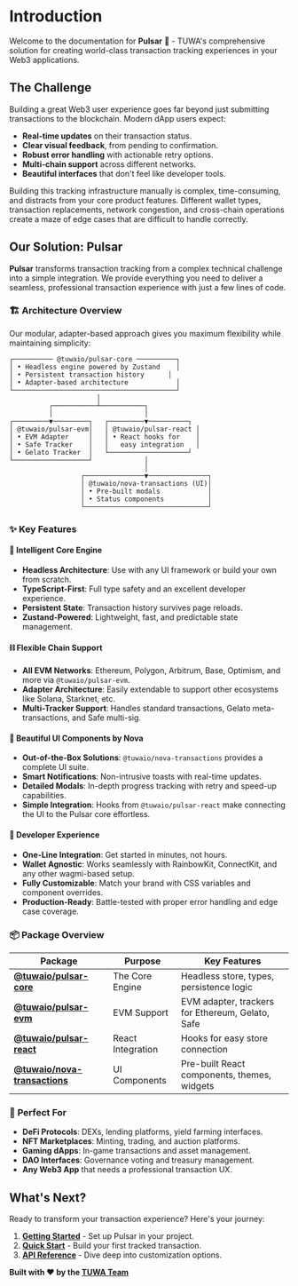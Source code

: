 
# Introduction

<VideoPreview />

Welcome to the documentation for **Pulsar** 🚀 - TUWA's comprehensive solution for creating world-class transaction tracking experiences in your Web3 applications.

## The Challenge

Building a great Web3 user experience goes far beyond just submitting transactions to the blockchain. Modern dApp users expect:

- **Real-time updates** on their transaction status.
- **Clear visual feedback**, from pending to confirmation.
- **Robust error handling** with actionable retry options.
- **Multi-chain support** across different networks.
- **Beautiful interfaces** that don't feel like developer tools.

Building this tracking infrastructure manually is complex, time-consuming, and distracts from your core product features. Different wallet types, transaction replacements, network congestion, and cross-chain operations create a maze of edge cases that are difficult to handle correctly.

## Our Solution: Pulsar

**Pulsar** transforms transaction tracking from a complex technical challenge into a simple integration. We provide everything you need to deliver a seamless, professional transaction experience with just a few lines of code.

### 🏗️ **Architecture Overview**

Our modular, adapter-based approach gives you maximum flexibility while maintaining simplicity:

```text
┌────────── @tuwaio/pulsar-core ──────────┐
│ • Headless engine powered by Zustand    │
│ • Persistent transaction history      │
│ • Adapter-based architecture            │
└─────────────────────────────────────────┘
                      │
          ┌───────────┴───────────┐
          │                       │
┌─────────▼─────────┐   ┌─────────▼──────────┐
│ @tuwaio/pulsar-evm│   │ @tuwaio/pulsar-react │
│ • EVM Adapter     │   │ • React hooks for    │
│ • Safe Tracker    │   │   easy integration   │
│ • Gelato Tracker  │   └────────────────────┘
└───────────────────┘             │
                                  │
                  ┌───────────────▼───────────────┐
                  │ @tuwaio/nova-transactions (UI)│
                  │ • Pre-built modals            │
                  │ • Status components           │
                  └───────────────────────────────┘
````

### ✨ **Key Features**

#### 🧠 **Intelligent Core Engine**

  - **Headless Architecture**: Use with any UI framework or build your own from scratch.
  - **TypeScript-First**: Full type safety and an excellent developer experience.
  - **Persistent State**: Transaction history survives page reloads.
  - **Zustand-Powered**: Lightweight, fast, and predictable state management.

#### ⛓️ **Flexible Chain Support**

  - **All EVM Networks**: Ethereum, Polygon, Arbitrum, Base, Optimism, and more via `@tuwaio/pulsar-evm`.
  - **Adapter Architecture**: Easily extendable to support other ecosystems like Solana, Starknet, etc.
  - **Multi-Tracker Support**: Handles standard transactions, Gelato meta-transactions, and Safe multi-sig.

#### 🎨 **Beautiful UI Components by Nova**

  - **Out-of-the-Box Solutions**: `@tuwaio/nova-transactions` provides a complete UI suite.
  - **Smart Notifications**: Non-intrusive toasts with real-time updates.
  - **Detailed Modals**: In-depth progress tracking with retry and speed-up capabilities.
  - **Simple Integration**: Hooks from `@tuwaio/pulsar-react` make connecting the UI to the Pulsar core effortless.

#### 🎯 **Developer Experience**

  - **One-Line Integration**: Get started in minutes, not hours.
  - **Wallet Agnostic**: Works seamlessly with RainbowKit, ConnectKit, and any other wagmi-based setup.
  - **Fully Customizable**: Match your brand with CSS variables and component overrides.
  - **Production-Ready**: Battle-tested with proper error handling and edge case coverage.

### 📦 **Package Overview**

| Package | Purpose | Key Features |
|---------|---------|--------------|
| **[@tuwaio/pulsar-core](https://github.com/TuwaIO/pulsar-core/tree/main/packages/pulsar-core)** | The Core Engine | Headless store, types, persistence logic |
| **[@tuwaio/pulsar-evm](https://github.com/TuwaIO/pulsar-core/tree/main/packages/pulsar-evm)** | EVM Support | EVM adapter, trackers for Ethereum, Gelato, Safe |
| **[@tuwaio/pulsar-react](https://github.com/TuwaIO/pulsar-core/tree/main/packages/pulsar-react)** | React Integration | Hooks for easy store connection |
| **[@tuwaio/nova-transactions](https://github.com/TuwaIO/nova-uikit/tree/main/packages/nova-transactions)** | UI Components | Pre-built React components, themes, widgets |

### 🎯 **Perfect For**

  - **DeFi Protocols**: DEXs, lending platforms, yield farming interfaces.
  - **NFT Marketplaces**: Minting, trading, and auction platforms.
  - **Gaming dApps**: In-game transactions and asset management.
  - **DAO Interfaces**: Governance voting and treasury management.
  - **Any Web3 App** that needs a professional transaction UX.

## What's Next?

Ready to transform your transaction experience? Here's your journey:

1.  **[Getting Started](https://docs.tuwa.io/gettingStarted)** - Set up Pulsar in your project.
2.  **[Quick Start](https://docs.tuwa.io/quickStart)** - Build your first tracked transaction.
3.  **[API Reference](https://docs.tuwa.io/apiReference/README)** - Dive deep into customization options.

**Built with ❤️ by the [TUWA Team](https://github.com/TuwaIO)**